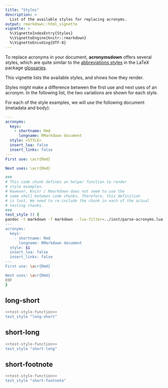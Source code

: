 ```yaml
---
title: "Styles"
description: >
  List of the available styles for replacing acronyms.
output: rmarkdown::html_vignette
vignette: >
  %\VignetteIndexEntry{Styles}
  %\VignetteEngine{knitr::rmarkdown}
  %\VignetteEncoding{UTF-8}
---
```


To replace acronyms in your document, **acronymsdown** offers several
styles, which are quite similar to the [abbreviations styles] in the
LaTeX package [glossaries].

This vignette lists the available styles, and shows how they render.

Styles might make a difference between the first use and next uses of an
acronym. In the following list, the two variations are shown for each
style.

For each of the style examples, we will use the following document
(metadata and body):
```yaml
---
acronyms:
  keys:
    - shortname: Rmd
      longname: RMarkdown document
  style: <STYLE>
  insert_loa: false
  insert_links: false
---
First use: \acr{Rmd}

Next uses: \acr{Rmd}
```

```bash
###
# This code chunk defines an helper function to render
# style examples.
# However, Knitr / Rmarkdown does not seem to use the
# same shell between code chunks. Therefore, this definition
# is lost. We need to re-include the chunk in each of the actual
# testing chunks.
###
test_style () {
pandoc -t markdown -f markdown --lua-filter=../inst/parse-acronyms.lua <<EOF
---
acronyms:
  keys:
    - shortname: Rmd
      longname: RMarkdown document
  style: $1
  insert_loa: false
  insert_links: false
---
First use: \acr{Rmd}

Next uses: \acr{Rmd}
EOF
}
```

[abbreviations styles]: https://mirrors.chevalier.io/CTAN/macros/latex/contrib/glossaries-extra/samples/sample-abbr-styles.pdf
[glossaries]: https://www.ctan.org/pkg/glossaries

## long-short

```bash
<<test-style-function>>
test_style "long-short"
```

## short-long

```bash
<<test-style-function>>
test_style "short-long"
```

## short-footnote

```bash
<<test-style-function>>
test_style "short-footnote"
```